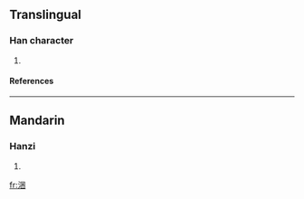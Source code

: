 ==Translingual==
===Han character===
{{Han char|rn=85|rad=水|as=07|sn=10|four=3610<sub>0</sub>|canj=水田木 (EWD), X水田木 (XEWD)}}
# {{defn|Han|sort=水07}}
====References====
{{Han ref|kx=0626.010|dkj=17519|hdz=31624.040|uh=6D83|ud=28035|bh=D265|bd=53861}}

----
==Mandarin==
===Hanzi===
{{cmn-hanzi|pin=[[kùn]] ([[kun4]])|wg=k'un<sup>4</sup>}}
# {{defn|Mandarin}}

[[fr:涃]]